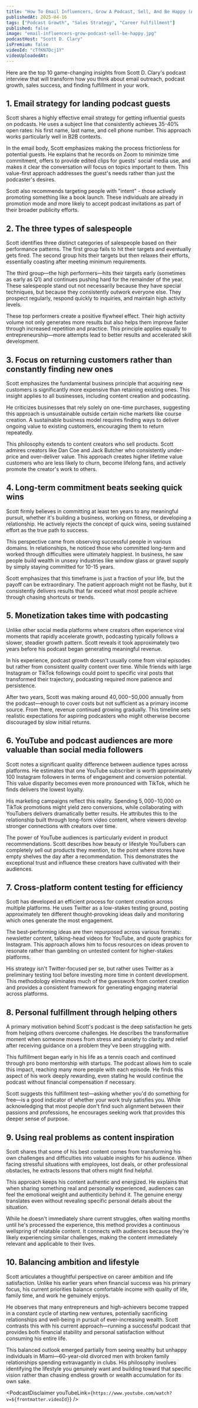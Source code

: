 ```yaml
---
title: "How To Email Influencers, Grow A Podcast, Sell, And Be Happy (Authentic AF)"
publishedAt: 2025-04-16
tags: ["Podcast Growth", "Sales Strategy", "Career Fulfillment"]
published: false
image: "email-influencers-grow-podcast-sell-be-happy.jpg"
podcastHost: "Scott D. Clary"
isPremium: false
videoId: "cTfKN7Dcj1Y"
videoUploadedAt:
---
```



<PodcastSummaryPageLayout frontmatter={frontmatter}>

Here are the top 10 game-changing insights from Scott D. Clary's podcast interview that will transform how you think about email outreach, podcast growth, sales success, and finding fulfillment in your work.

## 1. Email strategy for landing podcast guests

Scott shares a highly effective email strategy for getting influential guests on podcasts. He uses a subject line that consistently achieves 35-40% open rates: his first name, last name, and cell phone number. This approach works particularly well in B2B contexts.

In the email body, Scott emphasizes making the process frictionless for potential guests. He explains that he records on Zoom to minimize time commitment, offers to provide edited clips for guests' social media use, and makes it clear the conversation will focus on topics important to them. This value-first approach addresses the guest's needs rather than just the podcaster's desires.

Scott also recommends targeting people with "intent" - those actively promoting something like a book launch. These individuals are already in promotion mode and more likely to accept podcast invitations as part of their broader publicity efforts.

## 2. The three types of salespeople

Scott identifies three distinct categories of salespeople based on their performance patterns. The first group fails to hit their targets and eventually gets fired. The second group hits their targets but then relaxes their efforts, essentially coasting after meeting minimum requirements.

The third group—the high performers—hits their targets early (sometimes as early as Q1) and continues pushing hard for the remainder of the year. These salespeople stand out not necessarily because they have special techniques, but because they consistently outwork everyone else. They prospect regularly, respond quickly to inquiries, and maintain high activity levels.

These top performers create a positive flywheel effect. Their high activity volume not only generates more results but also helps them improve faster through increased repetition and practice. This principle applies equally to entrepreneurship—more attempts lead to better results and accelerated skill development.

## 3. Focus on returning customers rather than constantly finding new ones

Scott emphasizes the fundamental business principle that acquiring new customers is significantly more expensive than retaining existing ones. This insight applies to all businesses, including content creation and podcasting.

He criticizes businesses that rely solely on one-time purchases, suggesting this approach is unsustainable outside certain niche markets like course creation. A sustainable business model requires finding ways to deliver ongoing value to existing customers, encouraging them to return repeatedly.

This philosophy extends to content creators who sell products. Scott admires creators like Dan Coe and Jack Butcher who consistently under-price and over-deliver value. This approach creates higher lifetime value customers who are less likely to churn, become lifelong fans, and actively promote the creator's work to others.

## 4. Long-term commitment beats seeking quick wins

Scott firmly believes in committing at least ten years to any meaningful pursuit, whether it's building a business, working on fitness, or developing a relationship. He actively rejects the concept of quick wins, seeing sustained effort as the true path to success.

This perspective came from observing successful people in various domains. In relationships, he noticed those who committed long-term and worked through difficulties were ultimately happiest. In business, he saw people build wealth in unsexy industries like window glass or gravel supply by simply staying committed for 10-15 years.

Scott emphasizes that this timeframe is just a fraction of your life, but the payoff can be extraordinary. The patient approach might not be flashy, but it consistently delivers results that far exceed what most people achieve through chasing shortcuts or trends.

## 5. Monetization takes time with podcasting

Unlike other social media platforms where creators often experience viral moments that rapidly accelerate growth, podcasting typically follows a slower, steadier growth pattern. Scott reveals it took approximately two years before his podcast began generating meaningful revenue.

In his experience, podcast growth doesn't usually come from viral episodes but rather from consistent quality content over time. While friends with large Instagram or TikTok followings could point to specific viral posts that transformed their trajectory, podcasting required more patience and persistence.

After two years, Scott was making around $40,000-$50,000 annually from the podcast—enough to cover costs but not sufficient as a primary income source. From there, revenue continued growing gradually. This timeline sets realistic expectations for aspiring podcasters who might otherwise become discouraged by slow initial returns.

## 6. YouTube and podcast audiences are more valuable than social media followers

Scott notes a significant quality difference between audience types across platforms. He estimates that one YouTube subscriber is worth approximately 100 Instagram followers in terms of engagement and conversion potential. This value disparity becomes even more pronounced with TikTok, which he finds delivers the lowest loyalty.

His marketing campaigns reflect this reality. Spending $5,000-$10,000 on TikTok promotions might yield zero conversions, while collaborating with YouTubers delivers dramatically better results. He attributes this to the relationship built through long-form video content, where viewers develop stronger connections with creators over time.

The power of YouTube audiences is particularly evident in product recommendations. Scott describes how beauty or lifestyle YouTubers can completely sell out products they mention, to the point where stores have empty shelves the day after a recommendation. This demonstrates the exceptional trust and influence these creators have cultivated with their audiences.

## 7. Cross-platform content testing for efficiency

Scott has developed an efficient process for content creation across multiple platforms. He uses Twitter as a low-stakes testing ground, posting approximately ten different thought-provoking ideas daily and monitoring which ones generate the most engagement.

The best-performing ideas are then repurposed across various formats: newsletter content, talking-head videos for YouTube, and quote graphics for Instagram. This approach allows him to focus resources on ideas proven to resonate rather than gambling on untested content for higher-stakes platforms.

His strategy isn't Twitter-focused per se, but rather uses Twitter as a preliminary testing tool before investing more time in content development. This methodology eliminates much of the guesswork from content creation and provides a consistent framework for generating engaging material across platforms.

## 8. Personal fulfillment through helping others

A primary motivation behind Scott's podcast is the deep satisfaction he gets from helping others overcome challenges. He describes the transformative moment when someone moves from stress and anxiety to clarity and relief after receiving guidance on a problem they've been struggling with.

This fulfillment began early in his life as a tennis coach and continued through pro bono mentorship with startups. The podcast allows him to scale this impact, reaching many more people with each episode. He finds this aspect of his work deeply rewarding, even stating he would continue the podcast without financial compensation if necessary.

Scott suggests this fulfillment test—asking whether you'd do something for free—is a good indicator of whether your work truly satisfies you. While acknowledging that most people don't find such alignment between their passions and professions, he encourages seeking work that provides this deeper sense of purpose.

## 9. Using real problems as content inspiration

Scott shares that some of his best content comes from transforming his own challenges and difficulties into valuable insights for his audience. When facing stressful situations with employees, lost deals, or other professional obstacles, he extracts lessons that others might find helpful.

This approach keeps his content authentic and energized. He explains that when sharing something real and personally experienced, audiences can feel the emotional weight and authenticity behind it. The genuine energy translates even without revealing specific personal details about the situation.

While he doesn't immediately share current struggles, often waiting months until he's processed the experience, this method provides a continuous wellspring of relatable content. It connects with audiences because they're likely experiencing similar challenges, making the content immediately relevant and applicable to their lives.

## 10. Balancing ambition and lifestyle

Scott articulates a thoughtful perspective on career ambition and life satisfaction. Unlike his earlier years when financial success was his primary focus, his current priorities balance comfortable income with quality of life, family time, and work he genuinely enjoys.

He observes that many entrepreneurs and high-achievers become trapped in a constant cycle of starting new ventures, potentially sacrificing relationships and well-being in pursuit of ever-increasing wealth. Scott contrasts this with his current approach—running a successful podcast that provides both financial stability and personal satisfaction without consuming his entire life.

This balanced outlook emerged partially from seeing wealthy but unhappy individuals in Miami—60-year-old divorced men with broken family relationships spending extravagantly in clubs. His philosophy involves identifying the lifestyle you genuinely want and building toward that specific vision rather than chasing endless growth or wealth accumulation for its own sake.

<PodcastDisclaimer
  youTubeLink={`https://www.youtube.com/watch?v=${frontmatter.videoId}`}
/>

</PodcastSummaryPageLayout>
